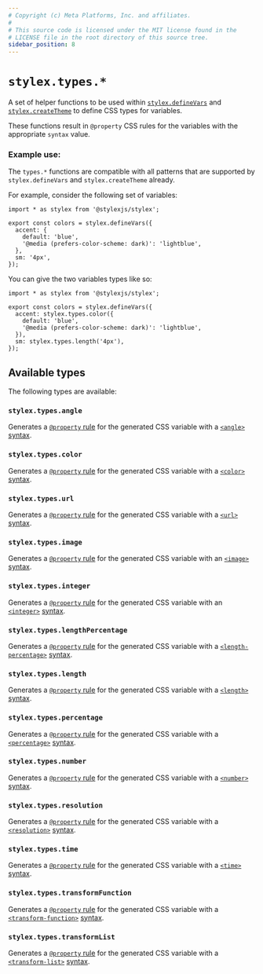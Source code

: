 ```yaml
---
# Copyright (c) Meta Platforms, Inc. and affiliates.
#
# This source code is licensed under the MIT license found in the
# LICENSE file in the root directory of this source tree.
sidebar_position: 8
---
```


# `stylex.types.*`

A set of helper functions to be used within [`stylex.defineVars`](./defineVars.mdx)
and [`stylex.createTheme`](./createTheme.mdx) to define CSS types for variables.

These functions result in `@property` CSS rules for the variables with the appropriate
`syntax` value.

### Example use:

The `types.*` functions are compatible with all patterns that are supported
by `stylex.defineVars` and `stylex.createTheme` already.

For example, consider the following set of variables:

```tsx title="vars.stylex.js"
import * as stylex from '@stylexjs/stylex';

export const colors = stylex.defineVars({
  accent: {
    default: 'blue',
    '@media (prefers-color-scheme: dark)': 'lightblue',
  },
  sm: '4px',
});
```

You can give the two variables types like so:

```tsx title="vars.stylex.js"
import * as stylex from '@stylexjs/stylex';

export const colors = stylex.defineVars({
  accent: stylex.types.color({
    default: 'blue',
    '@media (prefers-color-scheme: dark)': 'lightblue',
  }),
  sm: stylex.types.length('4px'),
});
```

## Available types

The following types are available:

### `stylex.types.angle`

Generates a [`@property` rule](https://developer.mozilla.org/en-US/docs/Web/CSS/@property)
for the generated CSS variable with a [`<angle>`](https://developer.mozilla.org/en-US/docs/Web/CSS/angle)
[syntax](https://developer.mozilla.org/en-US/docs/Web/CSS/@property/syntax).

### `stylex.types.color`

Generates a [`@property` rule](https://developer.mozilla.org/en-US/docs/Web/CSS/@property)
for the generated CSS variable with a [`<color>`](https://developer.mozilla.org/en-US/docs/Web/CSS/color_value)
[syntax](https://developer.mozilla.org/en-US/docs/Web/CSS/@property/syntax).

### `stylex.types.url`

Generates a [`@property` rule](https://developer.mozilla.org/en-US/docs/Web/CSS/@property)
for the generated CSS variable with a [`<url>`](https://developer.mozilla.org/en-US/docs/Web/CSS/url)
[syntax](https://developer.mozilla.org/en-US/docs/Web/CSS/@property/syntax).

### `stylex.types.image`

Generates a [`@property` rule](https://developer.mozilla.org/en-US/docs/Web/CSS/@property)
for the generated CSS variable with an [`<image>`](https://developer.mozilla.org/en-US/docs/Web/CSS/image)
[syntax](https://developer.mozilla.org/en-US/docs/Web/CSS/@property/syntax).

### `stylex.types.integer`

Generates a [`@property` rule](https://developer.mozilla.org/en-US/docs/Web/CSS/@property)
for the generated CSS variable with an [`<integer>`](https://developer.mozilla.org/en-US/docs/Web/CSS/integer)
[syntax](https://developer.mozilla.org/en-US/docs/Web/CSS/@property/syntax).

### `stylex.types.lengthPercentage`

Generates a [`@property` rule](https://developer.mozilla.org/en-US/docs/Web/CSS/@property)
for the generated CSS variable with a [`<length-percentage>`](https://developer.mozilla.org/en-US/docs/Web/CSS/length-percentage)
[syntax](https://developer.mozilla.org/en-US/docs/Web/CSS/@property/syntax).

### `stylex.types.length`

Generates a [`@property` rule](https://developer.mozilla.org/en-US/docs/Web/CSS/@property)
for the generated CSS variable with a [`<length>`](https://developer.mozilla.org/en-US/docs/Web/CSS/length)
[syntax](https://developer.mozilla.org/en-US/docs/Web/CSS/@property/syntax).

### `stylex.types.percentage`

Generates a [`@property` rule](https://developer.mozilla.org/en-US/docs/Web/CSS/@property)
for the generated CSS variable with a [`<percentage>`](https://developer.mozilla.org/en-US/docs/Web/CSS/percentage)
[syntax](https://developer.mozilla.org/en-US/docs/Web/CSS/@property/syntax).

### `stylex.types.number`

Generates a [`@property` rule](https://developer.mozilla.org/en-US/docs/Web/CSS/@property)
for the generated CSS variable with a [`<number>`](https://developer.mozilla.org/en-US/docs/Web/CSS/number)
[syntax](https://developer.mozilla.org/en-US/docs/Web/CSS/@property/syntax).

### `stylex.types.resolution`

Generates a [`@property` rule](https://developer.mozilla.org/en-US/docs/Web/CSS/@property)
for the generated CSS variable with a [`<resolution>`](https://developer.mozilla.org/en-US/docs/Web/CSS/resolution)
[syntax](https://developer.mozilla.org/en-US/docs/Web/CSS/@property/syntax).

### `stylex.types.time`

Generates a [`@property` rule](https://developer.mozilla.org/en-US/docs/Web/CSS/@property)
for the generated CSS variable with a [`<time>`](https://developer.mozilla.org/en-US/docs/Web/CSS/time)
[syntax](https://developer.mozilla.org/en-US/docs/Web/CSS/@property/syntax).

### `stylex.types.transformFunction`

Generates a [`@property` rule](https://developer.mozilla.org/en-US/docs/Web/CSS/@property)
for the generated CSS variable with a [`<transform-function>`](https://developer.mozilla.org/en-US/docs/Web/CSS/transform-function)
[syntax](https://developer.mozilla.org/en-US/docs/Web/CSS/@property/syntax).

### `stylex.types.transformList`

Generates a [`@property` rule](https://developer.mozilla.org/en-US/docs/Web/CSS/@property)
for the generated CSS variable with a [`<transform-list>`](https://developer.mozilla.org/en-US/docs/Web/CSS/transform-function)
[syntax](https://developer.mozilla.org/en-US/docs/Web/CSS/@property/syntax).
